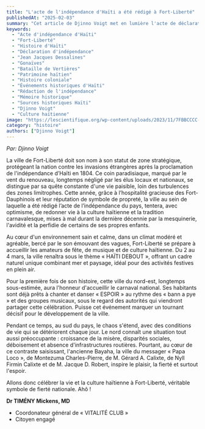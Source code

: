 ```yaml
---
title: "L'acte de l'indépendance d'Haïti a été rédigé à Fort-Liberté"
publishedAt: "2025-02-03"
summary: "Cet article de Djinno Voigt met en lumière l'acte de déclaration d'indépendance d'Haïti, rédigé à Fort-Liberté le 29 novembre 1803. Souvent méconnu des Haïtiens, cet événement est crucial dans l'histoire du pays. L'auteur questionne le silence des historiens et appelle à une réévaluation de cette période pour reconnaître la contribution de Fort-Liberté à l'indépendance d'Haïti."
keywords:
  - "Acte d'indépendance d'Haïti"
  - "Fort-Liberté"
  - "Histoire d'Haïti"
  - "Déclaration d'indépendance"
  - "Jean Jacques Dessalines"
  - "Gonaïves"
  - "Bataille de Vertières"
  - "Patrimoine haïtien"
  - "Histoire coloniale"
  - "Événements historiques d'Haïti"
  - "Rédaction de l'indépendance"
  - "Mémoire historique"
  - "Sources historiques Haïti"
  - "Djinno Voigt"
  - "Culture haïtienne"
image: "https://lescientifique.org/wp-content/uploads/2023/11/7FBBCCCC-2670-40F5-A173-95093D3EA0AD-1024x576.jpeg"
category: "histoire"
authors: ["Djinno Voigt"]
---
```


*Par: Djinno Voigt*

La ville de Fort-Liberté doit son nom à son statut de zone stratégique, protégeant la nation contre les invasions étrangères après la proclamation de l'indépendance d’Haïti en 1804. Ce coin paradisiaque, marqué par le vent du renouveau, longtemps négligé par les élus locaux et nationaux, se distingue par sa quête constante d'une vie paisible, loin des turbulences des zones limitrophes. Cette année, grâce à l’hospitalité gracieuse des Fort-Dauphinois et leur réputation de symbole de propreté, la ville au sein de laquelle a été rédigé l’acte de l’indépendance du pays, tentera, avec optimisme, de redonner vie à la culture haïtienne et la tradition carnavalesque, mises à mal durant la dernière décennie par la mesquinerie, l'avidité et la perfidie de certains de ses propres enfants.

Au cœur d'un environnement sain et calme, dans un climat modéré et agréable, bercé par le son émouvant des vagues, Fort-Liberté se prépare à accueillir les amateurs de fête, de musique et de culture haïtienne. Du 2 au 4 mars, la ville renaîtra sous le thème « HAÏTI DEBOUT », offrant un cadre naturel unique combinant mer et paysage, idéal pour des activités festives en plein air.

Pour la première fois de son histoire, cette ville du nord-est, longtemps sous-estimée, aura l'honneur d'accueillir le carnaval national. Ses habitants sont déjà prêts à chanter et danser « ESPOIR » au rythme des « bann a pye » et des groupes musicaux, sous le regard des autorités qui viendront partager cette célébration. Puisse cet événement marquer un tournant décisif pour le développement de la ville.

Pendant ce temps, au sud du pays, le chaos s'étend, avec des conditions de vie qui se détériorent chaque jour. Le nord connaît une situation tout aussi préoccupante : croissance de la misère, disparités sociales, déboisement et absence d'infrastructures routières. Pourtant, au cœur de ce contraste saisissant, l'ancienne Bayaha, la ville du messager « Papa Loco », de Montezuma Charles-Pierre, de M. Gérard A. Calixte, de Nyll Firmin Calixte et de M. Jacque D. Robert, inspire le plaisir, la fierté et surtout l'espoir.

Allons donc célébrer la vie et la culture haïtienne à Fort-Liberté, véritable symbole de fierté nationale. Ahô !

**Dr TIMÉNY Mickens, MD**

- Coordonateur général de « VITALITÉ CLUB »
- Citoyen engagé